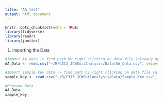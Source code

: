 ```yaml
---
title: "AA_test"
output: html_document
---
```


```r
knitr::opts_chunk$set(echo = TRUE)
library(tidyverse)
library(readr)
library(janitor)
```

1) Importing the Data
```r
#Import AA data -> find path by right clicking on data file (already uploaded in R and selecting "import dataset")
AA_Data <- read.csv("~/R/C313_JCWSoilAnalysis/Data/AA_Data.csv", skip=4, na="N/A") 

#Import sample key data -> find path by right clicking on data file (already uploaded in R and selecting "import dataset")
sample_key <- read.csv("~/R/C313_JCWSoilAnalysis/Data/Sample_Key.csv", skip=0)

#Preview Data
AA_Data
sample_key
```


